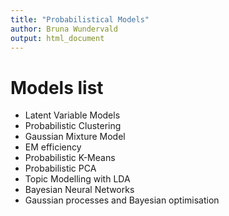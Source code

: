 ```yaml
---
title: "Probabilistical Models"
author: Bruna Wundervald
output: html_document
---
```




# Models list
  - Latent Variable Models
  - Probabilistic Clustering 
  - Gaussian Mixture Model
  - EM efficiency 
  - Probabilistic K-Means
  - Probabilistic PCA
  - Topic Modelling with LDA
  - Bayesian Neural Networks 
  - Gaussian processes and Bayesian optimisation 